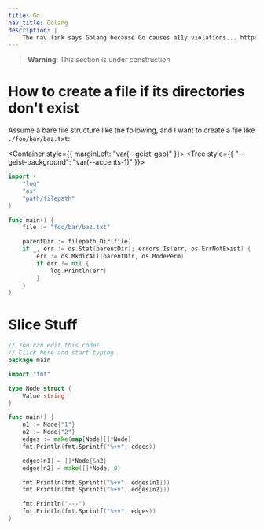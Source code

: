 ```yaml
---
title: Go
nav_title: Golang
description: |
	The nav link says Golang because Go causes a11y violations... https://go.dev/
---
```


> **Warning**: This section is under construction

# How to create a file if its directories don't exist

Assume a bare file structure like the following, and I want
to create a file like `./foo/bar/baz.txt`:

<Container style={{ marginLeft: "var(--geist-gap)" }}>
  <Tree style={{ "--geist-background": "var(--accents-1)" }}>
    <Folder name="." defaultOpen>
      <File name="main.go" />
    </Folder>
  </Tree>
</Container>

```go
import (
	"log"
	"os"
	"path/filepath"
)

func main() {
	file := "foo/bar/baz.txt"

	parentDir := filepath.Dir(file)
	if _, err := os.Stat(parentDir); errors.Is(err, os.ErrNotExist) {
		err := os.MkdirAll(parentDir, os.ModePerm)
		if err != nil {
			log.Println(err)
		}
	}
}
```

# Slice Stuff

```go filename="https://go.dev/play/p/U85ZMhz3hCA" showLineNumbers=false
// You can edit this code!
// Click here and start typing.
package main

import "fmt"

type Node struct {
	Value string
}

func main() {
	n1 := Node{"1"}
	n2 := Node{"2"}
	edges := make(map[Node][]*Node)
	fmt.Println(fmt.Sprintf("%+v", edges))

	edges[n1] = []*Node{&n2}
	edges[n2] = make([]*Node, 0)

	fmt.Println(fmt.Sprintf("%+v", edges[n1]))
	fmt.Println(fmt.Sprintf("%+v", edges[n2]))

	fmt.Println("---")
	fmt.Println(fmt.Sprintf("%+v", edges))
}
```
